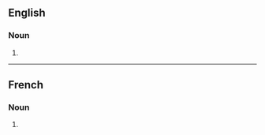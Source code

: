 ==English==

===Noun===
{{head|en|noun form}}

# {{plural of|alpenstock|lang=en}}

----

==French==

===Noun===
{{head|fr|noun plural form|g=m}}

# {{plural of|alpenstock|lang=fr}}